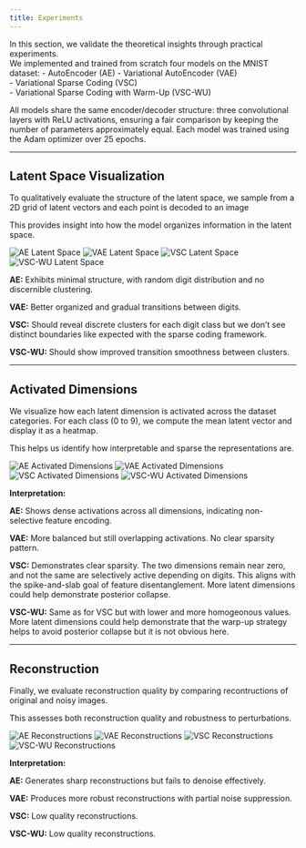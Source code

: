```yaml
---
title: Experiments
---
```


In this section, we validate the theoretical insights through practical experiments.  
We implemented and trained from scratch four models on the MNIST dataset:
- AutoEncoder (AE)
- Variational AutoEncoder (VAE)  
- Variational Sparse Coding (VSC)  
- Variational Sparse Coding with Warm-Up (VSC-WU)

All models share the same encoder/decoder structure: three convolutional layers with ReLU activations, ensuring a fair comparison by keeping the number of parameters approximately equal. Each model was trained using the Adam optimizer over 25 epochs.

---

## Latent Space Visualization

To qualitatively evaluate the structure of the latent space, we sample from a 2D grid of latent vectors and each point is decoded to an image 

This provides insight into how the model organizes information in the latent space.

![AE Latent Space](assets/graphics/autoencoder/latent_space.png)
![VAE Latent Space](assets/graphics/vae/latent_space.png)
![VSC Latent Space](assets/graphics/vsc/latent_space.png)
![VSC-WU Latent Space](assets/graphics/vsc_warmup/latent_space.png)

**AE:** Exhibits minimal structure, with random digit distribution and no discernible clustering.

**VAE:** Better organized and gradual transitions between digits.

**VSC:** Should reveal discrete clusters for each digit class but we don't see distinct boundaries like expected with the sparse coding framework.

**VSC-WU:** Should show improved transition smoothness between clusters.

---

## Activated Dimensions

We visualize how each latent dimension is activated across the dataset categories. For each class (0 to 9), we compute the mean latent vector and display it as a heatmap.

This helps us identify how interpretable and sparse the representations are.

![AE Activated Dimensions](assets/graphics/autoencoder/activated_dimensions.png)
![VAE Activated Dimensions](assets/graphics/vae/activated_dimensions.png)
![VSC Activated Dimensions](assets/graphics/vsc/activated_dimensions.png)
![VSC-WU Activated Dimensions](assets/graphics/vsc_warmup/activated_dimensions.png)

**Interpretation:**

**AE:** Shows dense activations across all dimensions, indicating non-selective feature encoding.

**VAE:** More balanced but still overlapping activations. No clear sparsity pattern.

**VSC:** Demonstrates clear sparsity. The two dimensions remain near zero, and not the same are selectively active depending on digits. This aligns with the spike-and-slab goal of feature disentanglement. More latent dimensions could help demonstrate posterior collapse.

**VSC-WU:** Same as for VSC but with lower and more homogeonous values. More latent dimensions could help demonstrate that the warp-up strategy helps to avoid posterior collapse but it is not obvious here.

---

## Reconstruction

Finally, we evaluate reconstruction quality by comparing recontructions of original and noisy images.

This assesses both reconstruction quality and robustness to perturbations.

![AE Reconstructions](assets/graphics/autoencoder/reconstruction.png)
![VAE Reconstructions](assets/graphics/vae/reconstruction.png)
![VSC Reconstructions](assets/graphics/vsc/reconstruction.png)
![VSC-WU Reconstructions](assets/graphics/vsc_warmup/reconstruction.png)

**Interpretation:**

**AE:** Generates sharp reconstructions but fails to denoise effectively.

**VAE:** Produces more robust reconstructions with partial noise suppression.

**VSC:** Low quality reconstructions.

**VSC-WU:** Low quality reconstructions.